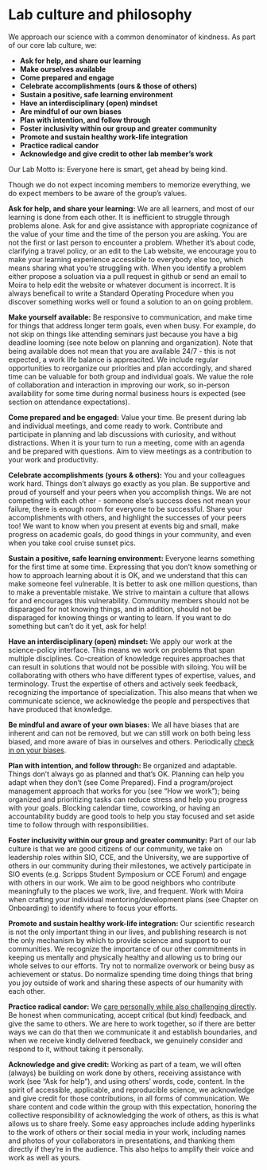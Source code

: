 # Lab culture and philosophy {#culture}

We approach our science with a common denominator of kindness. As part of our core lab culture, we:  

* __Ask for help, and share our learning__
* __Make ourselves available__
* __Come prepared and engage__ 
* __Celebrate accomplishments (ours & those of others)__
* __Sustain a positive, safe learning environment__
* __Have an interdisciplinary (open) mindset__ 
* __Are mindful of our own biases__
* __Plan with intention, and follow through__
* __Foster inclusivity within our group and greater community__
* __Promote and sustain healthy work-life integration__
* __Practice radical candor__
* __Acknowledge and give credit to other lab member’s work__ 

Our Lab Motto is: Everyone here is smart, get ahead by being kind. 

Though we do not expect incoming members to memorize everything, we do expect members to be aware of the group’s values.  

**Ask for help, and share your learning:** We are all learners, and most of our learning is done from each other. It is inefficient to struggle through problems alone. Ask for and give assistance with appropriate cognizance of the value of your time and the time of the person you are asking. You are not the first or last person to encounter a problem. Whether it’s about code, clarifying a travel policy, or an edit to the Lab website, we encourage you to make your learning experience accessible to everybody else too, which means sharing what you’re struggling with. When you identify a problem either propose a soluation via a pull request in github or send an email to Moira to help edit the website or whatever document is incorrect. It is always beneficail to write a Standard Operating Procedure when you discover something works well or found a solution to an on going problem.

**Make yourself available:** Be responsive to communication, and make time for things that address longer term goals, even when busy. For example, do not skip on things like attending seminars just because you have a big deadline looming (see note below on planning and organization). Note that being available does not mean that you are available 24/7 - this is not expected, a work life balance is appreacited. We include regular opportunities to reorganize our priorities and plan accordingly, and shared time can be valuable for both group and individual goals. We value the role of collaboration and interaction in improving our work, so in-person availability for some time during normal business hours is expected (see section on attendance expectations).   

**Come prepared and be engaged:** Value your time. Be present during lab and individual meetings, and come ready to work. Contribute and participate in planning and lab discussions with curiosity, and without distractions. When it is your turn to run a meeting, come with an agenda and be prepared with questions. Aim to view meetings as a contribution to your work and productivity.  

**Celebrate accomplishments (yours & others):** You and your colleagues work hard. Things don’t always go exactly as you plan. Be supportive and proud of yourself and your peers when you accomplish things. We are not competing with each other - someone else’s success does not mean your failure, there is enough room for everyone to be successful. Share your accomplishments with others, and highlight the successes of your peers too! We want to know when you present at events big and small, make progress on academic goals, do good things in your community, and even when you take cool cruise sunset pics.  

**Sustain a positive, safe learning environment:** Everyone learns something for the first time at some time. Expressing that you don’t know something or how to approach learning about it is OK, and we understand that this can make someone feel vulnerable. It is better to ask one million questions, than to make a preventable mistake. We strive to maintain a culture that allows for and encourages this vulnerability. Community members should not be disparaged for not knowing things, and in addition, should not be disparaged for knowing things or wanting to learn. If you want to do something but can’t do it yet, ask for help!  

**Have an interdisciplinary (open) mindset:** We apply our work at the science-policy interface. This means we work on problems that span multiple disciplines. Co-creation of knowledge requires approaches that can result in solutions that would not be possible with siloing. You will be collaborating with others who have different types of expertise, values, and terminology. Trust the expertise of others and actively seek feedback, recognizing the importance of specialization. This also means that when we communicate science, we acknowledge the people and perspectives that have produced that knowledge.     

**Be mindful and aware of your own biases:** We all have biases that are inherent and can not be removed, but we can still work on both being less biased, and more aware of bias in ourselves and others. Periodically [check in on your biases](https://medium.com/better-humans/cognitive-bias-cheat-sheet-55a472476b18).  

**Plan with intention, and follow through:** Be organized and adaptable. Things don’t always go as planned and that’s OK. Planning can help you adapt when they don’t (see Come Prepared). Find a program/project management approach that works for you (see “How we work”); being organized and prioritizing tasks can reduce stress and help you progress with your goals. Blocking calendar time, coworking, or having an accountability buddy are good tools to help you stay focused and set aside time to follow through with responsibilities.  

**Foster inclusivity within our group and greater community:** Part of our lab culture is that we are good citizens of our community, we take on leadership roles within SIO, CCE, and the University, we are supportive of others in our community during their milestones, we actively participate in SIO events (e.g. Scripps Student Symposium or CCE Forum) and engage with others in our work. We aim to be good neighbors who contribute meaningfully to the places we work, live, and frequent. Work with Moira when crafting your individual mentoring/development plans (see Chapter on Onboarding) to identify where to focus your efforts.  

**Promote and sustain healthy work-life integration:** Our scientific research is not the only important thing in our lives, and publishing research is not the only mechanism by which to provide science and support to our communities. We recognize the importance of our other commitments in keeping us mentally and physically healthy and allowing us to bring our whole selves to our efforts. Try not to normalize overwork or being busy as achievement or status. Do normalize spending time doing things that bring you joy outside of work and sharing these aspects of our humanity with each other.  

**Practice radical candor:** We [care personally while also challenging directly](https://www.radicalcandor.com/). Be honest when communicating, accept critical (but kind) feedback, and give the same to others. We are here to work together, so if there are better ways we can do that then we communicate it and establish boundaries, and when we receive kindly delivered feedback, we genuinely consider and respond to it, without taking it personally. 

**Acknowledge and give credit:** Working as part of a team, we will often (always) be building on work done by others, receiving assistance with work (see “Ask for help”), and using others’ words, code, content. In the spirit of accessible, applicable, and reproducible science, we acknowledge and give credit for those contributions, in all forms of communication. We share content and code within the group with this expectation, honoring the collective responsibility of acknowledging the work of others, as this is what allows us to share freely. Some easy approaches include adding hyperlinks to the work of others or their social media in your work, including names and photos of your collaborators in presentations, and thanking them directly if they’re in the audience. This also helps to amplify their voice and work as well as yours. 

